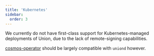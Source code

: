 ```yaml
---
title: 'Kubernetes'
sidebar:
  order: 3
---
```


We currently do not have first-class support for Kubernetes-managed deployments of Union, due to the lack of remote-signing capabilities.

[cosmos-operator](https://github.com/strangelove-ventures/cosmos-operator) should be largely compatible with `uniond` however.
